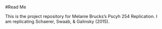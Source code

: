 #Read Me

This is the project repository for Melanie Brucks's Pscyh 254 Replication. I am replicating Schaerer, Swaab, & Galinsky (2015).
